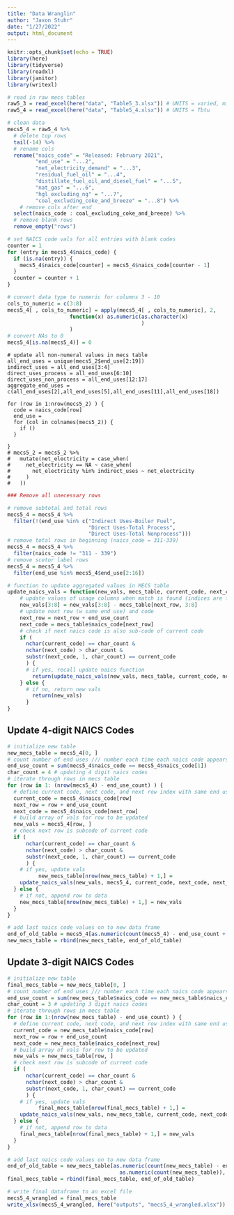 ```yaml
---
title: "Data Wranglin"
author: "Jaxon Stuhr"
date: "1/27/2022"
output: html_document
---
```


```r
knitr::opts_chunk$set(echo = TRUE)
library(here)
library(tidyverse)
library(readxl)
library(janitor)
library(writexl)
```

```r
# read in raw mecs tables
raw5_3 = read_excel(here("data", "Table5_3.xlsx")) # UNITS = varied, million kWh or million bbl or billion cu ft or million short tons
raw5_4 = read_excel(here("data", "Table5_4.xlsx")) # UNITS = Tbtu
```

```r
# clean data 
mecs5_4 = raw5_4 %>% 
  # delete top rows
  tail(-14) %>% 
  # rename cols
  rename("naics_code" = "Released: February 2021",
         "end_use" = "...2",
         "net_electricity_demand" = "...3",
         "residual_fuel_oil" = "...4",
         "distillate_fuel_oil_and_diesel_fuel" = "...5",
         "nat_gas" = "...6",
         "hgl_excluding_ng" = "...7",
         "coal_excluding_coke_and_breeze" = "...8") %>%
    # remove cols after end
  select(naics_code : coal_excluding_coke_and_breeze) %>% 
  # remove blank rows
  remove_empty("rows") 
```

```r
# set NAICS code vals for all entries with blank codes
counter = 1
for (entry in mecs5_4$naics_code) {
  if (is.na(entry)) {
    mecs5_4$naics_code[counter] = mecs5_4$naics_code[counter - 1]
  }
  counter = counter + 1
}  
```

```r
# convert data type to numeric for columns 3 - 10
cols_to_numeric = c(3:8) 
mecs5_4[ , cols_to_numeric] = apply(mecs5_4[ , cols_to_numeric], 2,            # Specify own function within apply
                    function(x) as.numeric(as.character(x)
                                           )
                    )
# convert NAs to 0
mecs5_4[is.na(mecs5_4)] = 0
```

```{#r}
# update all non-numeral values in mecs table
all_end_uses = unique(mecs5_2$end_use[2:19])
indirect_uses = all_end_uses[3:4]
direct_uses_process = all_end_uses[6:10]
direct_uses_non_process = all_end_uses[12:17]
aggregate_end_uses = c(all_end_uses[2],all_end_uses[5],all_end_uses[11],all_end_uses[18])

for (row in 1:nrow(mecs5_2) ) {
  code = naics_code[row]
  end_use = 
  for (col in colnames(mecs5_2)) {
    if ()
  }
  
}
# mecs5_2 = mecs5_2 %>% 
#   mutate(net_electricity = case_when(
#     net_electricity == NA ~ case_when(
#       net_electricity %in% indirect_uses ~ net_electricity
#     )
#   ))
```


```r
### Remove all unecessary rows

# remove subtotal and total rows 
mecs5_4 = mecs5_4 %>% 
  filter(!(end_use %in% c("Indirect Uses-Boiler Fuel", 
                          "Direct Uses-Total Process", 
                          "Direct Uses-Total Nonprocess")))
# remove total rows in beginning (naics_code = 311-339)
mecs5_4 = mecs5_4 %>% 
  filter(naics_code != "311 - 339")
# remove scetor label rows
mecs5_4 = mecs5_4 %>% 
  filter(end_use %in% mecs5_4$end_use[2:16]) 
```


```r
# function to update aggregated values in MECS table
update_naics_vals = function(new_vals, mecs_table, current_code, next_code, next_row, end_use_count, char_count) {
    # update values of usage columns when match is found (indices are for values that need updating)
    new_vals[3:8] = new_vals[3:8] - mecs_table[next_row, 3:8]
    # update next row (w same end use) and code
    next_row = next_row + end_use_count
    next_code = mecs_table$naics_code[next_row]
    # check if next naics code is also sub-code of current code
    if (
      nchar(current_code) == char_count & 
      nchar(next_code) > char_count & 
      substr(next_code, 1, char_count) == current_code
      ) {
      # if yes, recall update naics function
        return(update_naics_vals(new_vals, mecs_table, current_code, next_code, next_row, end_use_count, char_count))
    } else {
      # if no, return new vals
        return(new_vals)
      }
}
```

## Update 4-digit NAICS Codes

```r
# initialize new table
new_mecs_table = mecs5_4[0, ]
# count number of end uses /// number each time each naics code appears
end_use_count = sum(mecs5_4$naics_code == mecs5_4$naics_code[1])
char_count = 4 # updating 4 digit naics codes
# iterate through rows in mecs table
for (row in 1: (nrow(mecs5_4) - end_use_count) ) {
  # define current code, next code, and next row index with same end use as current
  current_code = mecs5_4$naics_code[row]
  next_row = row + end_use_count
  next_code = mecs5_4$naics_code[next_row]
  # build array of vals for row to be updated
  new_vals = mecs5_4[row, ]
  # check next row is subcode of current code
  if (
      nchar(current_code) == char_count & 
      nchar(next_code) > char_count & 
      substr(next_code, 1, char_count) == current_code
      ) {
    # if yes, update vals
          new_mecs_table[nrow(new_mecs_table) + 1,] = 
    update_naics_vals(new_vals, mecs5_4, current_code, next_code, next_row, end_use_count, char_count)
  } else {
    # if not, append row to data
    new_mecs_table[nrow(new_mecs_table) + 1,] = new_vals
  }
}

# add last naics code values on to new data frame
end_of_old_table = mecs5_4[as.numeric(count(mecs5_4) - end_use_count + 1):as.numeric(count(mecs5_4)), ]
new_mecs_table = rbind(new_mecs_table, end_of_old_table)
```

## Update 3-digit NAICS Codes

```r
# initialize new table
final_mecs_table = new_mecs_table[0, ]
# count number of end uses /// number each time each naics code appears
end_use_count = sum(new_mecs_table$naics_code == new_mecs_table$naics_code[1])
char_count = 3 # updating 3 digit naics codes
# iterate through rows in mecs table
for (row in 1:(nrow(new_mecs_table) - end_use_count) ) {
  # define current code, next code, and next row index with same end use as current
  current_code = new_mecs_table$naics_code[row]
  next_row = row + end_use_count
  next_code = new_mecs_table$naics_code[next_row]
  # build array of vals for row to be updated
  new_vals = new_mecs_table[row, ]
  # check next row is subcode of current code
  if (
      nchar(current_code) == char_count & 
      nchar(next_code) > char_count & 
      substr(next_code, 1, char_count) == current_code
      ) {
    # if yes, update vals
          final_mecs_table[nrow(final_mecs_table) + 1,] = 
    update_naics_vals(new_vals, new_mecs_table, current_code, next_code, next_row, end_use_count, char_count)
  } else {
    # if not, append row to data
    final_mecs_table[nrow(final_mecs_table) + 1,] = new_vals
  }
}

# add last naics code values on to new data frame
end_of_old_table = new_mecs_table[as.numeric(count(new_mecs_table) - end_use_count + 1) :
                                    as.numeric(count(new_mecs_table)), ]
final_mecs_table = rbind(final_mecs_table, end_of_old_table)
```

```r
# write final dataframe to an excel file
mecs5_4_wrangled = final_mecs_table
write_xlsx(mecs5_4_wrangled, here("outputs", "mecs5_4_wrangled.xlsx"))
```


